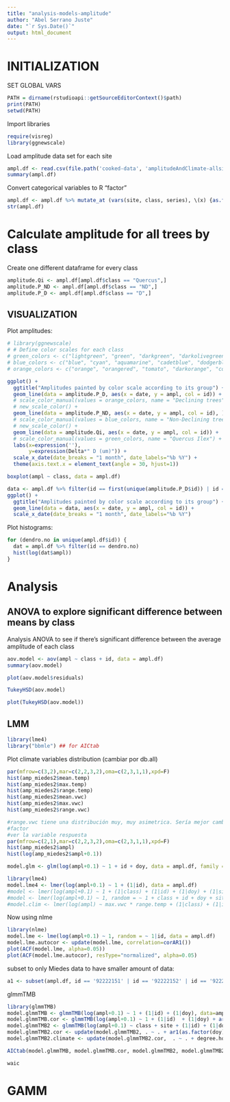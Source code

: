 ```yaml
---
title: "analysis-models-amplitude"
author: "Abel Serrano Juste"
date: "`r Sys.Date()`"
output: html_document
---
```


# INITIALIZATION
SET GLOBAL VARS
```r
PATH = dirname(rstudioapi::getSourceEditorContext()$path)
print(PATH)
setwd(PATH)
```

Import libraries
```r
require(visreg)
library(ggnewscale)
```

Load amplitude data set for each site
```r
ampl.df <- read.csv(file.path('cooked-data', 'amplitudeAndClimate-allsites.csv'))
summary(ampl.df)
```

Convert categorical variables to R "factor"
```r
ampl.df <- ampl.df %>% mutate_at (vars(site, class, series), \(x) {as.factor(x)}) %>% mutate(date = as.Date(date)) %>% dplyr::rename(id = series)
str(ampl.df)
```

# Calculate amplitude for all trees by class

Create one different dataframe for every class
```r
amplitude.Qi <- ampl.df[ampl.df$class == "Quercus",]
amplitude.P_ND <- ampl.df[ampl.df$class == "ND",]
amplitude.P_D <- ampl.df[ampl.df$class == "D",]
```


## VISUALIZATION

Plot amplitudes:
```r
# library(ggnewscale)
# # Define color scales for each class
# green_colors <- c("lightgreen", "green", "darkgreen", "darkolivegreen", "olivedrab", "springgreen")
# blue_colors <- c("blue", "cyan", "aquamarine", "cadetblue", "dodgerblue", "darkblue")
# orange_colors <- c("orange", "orangered", "tomato", "darkorange", "coral", "tan")

ggplot() +
  ggtitle("Amplitudes painted by color scale according to its group") +
  geom_line(data = amplitude.P_D, aes(x = date, y = ampl, col = id)) +
  # scale_color_manual(values = orange_colors, name = "Declining trees") +
  # new_scale_color() +
  geom_line(data = amplitude.P_ND, aes(x = date, y = ampl, col = id), ) +
  # scale_color_manual(values = blue_colors, name = "Non-Declining trees") +
  # new_scale_color() +
  geom_line(data = amplitude.Qi, aes(x = date, y = ampl, col = id)) +
  # scale_color_manual(values = green_colors, name = "Quercus Ilex") +
  labs(x=expression(''),
       y=expression(Delta*" D (um)")) +
  scale_x_date(date_breaks = "1 month", date_labels="%b %Y") +
  theme(axis.text.x = element_text(angle = 30, hjust=1))
```

```r
boxplot(ampl ~ class, data = ampl.df)
```


```r
data <- ampl.df %>% filter(id == first(unique(amplitude.P_D$id)) | id == first(unique(amplitude.Qi$id)) | id == first(unique(amplitude.P_ND$id)))
ggplot() +
  ggtitle("Amplitudes painted by color scale according to its group") +
  geom_line(data = data, aes(x = date, y = ampl, col = id)) +
  scale_x_date(date_breaks = "1 month", date_labels="%b %Y")
```

Plot histograms:
```r
for (dendro.no in unique(ampl.df$id)) {
  dat = ampl.df %>% filter(id == dendro.no)
  hist(log(dat$ampl))
}
```

# Analysis

## ANOVA to explore significant difference between means by class
Analysis ANOVA to see if there's significant difference between the average amplitude of each class

```r
aov.model <- aov(ampl ~ class + id, data = ampl.df)
summary(aov.model)
```

```r
plot(aov.model$residuals)
```

```r
TukeyHSD(aov.model)
```

```r
plot(TukeyHSD(aov.model))
```

## LMM
```r
library(lme4)
library("bbmle") ## for AICtab
```
Plot climate variables distribution
(cambiar por db.all)
```r
par(mfrow=c(3,2),mar=c(2,2,3,2),oma=c(2,3,1,1),xpd=F)
hist(amp_miedes2$mean.temp)
hist(amp_miedes2$max.temp)
hist(amp_miedes2$range.temp)
hist(amp_miedes2$mean.vwc)
hist(amp_miedes2$max.vwc)
hist(amp_miedes2$range.vwc)
```

```r
#range.vwc tiene una distribución muy, muy asimetrica. Sería mejor cambiarla por
#factor
#ver la variable respuesta
par(mfrow=c(2,1),mar=c(2,2,3,2),oma=c(2,3,1,1),xpd=F)
hist(amp_miedes2$ampl)
hist(log(amp_miedes2$ampl+0.1))
```

```r
model.glm <- glm(log(ampl+0.1) ~ 1 + id + doy, data = ampl.df, family = "gaussian")
```


```r
library(lme4)
model.lme4 <- lmer(log(ampl+0.1) ~ 1 + (1|id), data = ampl.df)
#model <- lmer(log(ampl+0.1) ~ 1 + (1|class) + (1|id) + (1|doy) + (1|site), data = ampl.df)
#model <- lmer(log(ampl+0.1) ~ 1, random = ~ 1 + class + id + doy + site, data = ampl.df)
#model.clim <- lmer(log(ampl) ~ max.vwc * range.temp + (1|class) + (1|id) + (1|doy) + (1|site) , data = ampl.df)
```

Now using nlme
```r
library(nlme)
model.lme <- lme(log(ampl+0.1) ~ 1, random = ~ 1|id, data = ampl.df)
model.lme.autocor <- update(model.lme, correlation=corAR1())
plot(ACF(model.lme, alpha=0.05))
plot(ACF(model.lme.autocor), resType="normalized", alpha=0.05)
```



subset to only Miedes data to have smaller amount of data:
```r
a1 <- subset(ampl.df, id == '92222151' | id == '92222152' | id == '92222153')
```

glmmTMB
```r
library(glmmTMB)
model.glmmTMB <- glmmTMB(log(ampl+0.1) ~ 1 + (1|id) + (1|doy), data=ampl.df, family=gaussian) # add up 
model.glmmTMB.cor <- glmmTMB(log(ampl+0.1) ~ 1 + (1|id)  + (1|doy) + ar1(as.factor(doy)-1|id), data=ampl.df, family=gaussian) # add up temporal autocorrelation
model.glmmTMB2 <- glmmTMB(log(ampl+0.1) ~ class + site + (1|id) + (1|doy), data=ampl.df, family=gaussian)
model.glmmTMB2.cor <- update(model.glmmTMB2, . ~ . + ar1(as.factor(doy)-1|id))
model.glmmTMB2.climate <- update(model.glmmTMB2.cor,  . ~ . + degree.hours.temp + max.vwc)
```

```r
AICtab(model.glmmTMB, model.glmmTMB.cor, model.glmmTMB2, model.glmmTMB2.cor, model.lme4, model.glm, model.lme, model.lme.autocor, model.glmmTMB2.climate, weights=TRUE, delta = T, base = T)
```

```r
waic

```



# GAMM
```r

```

